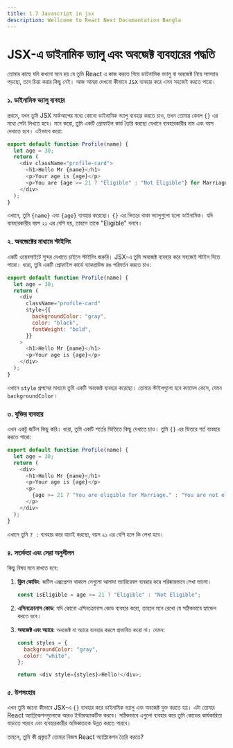 ```yaml
---
title: 1.7 Javascript in jsx
description: Wellcome to React Next Documantation Bangla
---
```


## <h1 className="bg-gradient-to-r from-blue-500 to-purple-500 inline-block text-transparent bg-clip-text text-4xl pt-2">JSX-এ ডাইনামিক ভ্যালু এবং অবজেক্ট ব্যবহারের পদ্ধতি</h1>

তোমার কাছে যদি কখনো মনে হয় যে তুমি React এ কাজ করতে গিয়ে ডাইনামিক ভ্যালু বা অবজেক্ট নিয়ে সমস্যায় পড়ছো, তবে চিন্তা করার কিছু নেই। আজ আমরা দেখবো কীভাবে `JSX` ব্যবহার করে এসব সহজেই করতে পারো।

### ১. ডাইনামিক ভ্যালু ব্যবহার

প্রথমে, যখন তুমি JSX মার্কআপের মধ্যে কোনো ডাইনামিক ভ্যালু ব্যবহার করতে চাও, তখন তোমার কেবল `{}` এর মধ্যে সেটা লিখতে হবে। মনে করো, তুমি একটি প্রোফাইল কার্ড তৈরি করছো যেখানে ব্যবহারকারীর নাম এবং বয়স দেখাতে হবে। এইভাবে করো:

```javascript
export default function Profile(name) {
  let age = 30;
  return (
    <div className="profile-card">
      <h1>Hello Mr {name}</h1>
      <p>Your age is {age}</p>
      <p>You are {age >= 21 ? "Eligible" : "Not Eligible"} for Marriage</p>
    </div>
  );
}
```

এখানে, তুমি `{name}` এবং `{age}` ব্যবহার করেছো। `{}` এর ভিতরে থাকা ভ্যালুগুলো হলো ডাইনামিক। যদি ব্যবহারকারীর বয়স ২১ এর বেশি হয়, তাহলে তাকে "Eligible" বলবে।

### ২. অবজেক্টের মাধ্যমে স্টাইলিং

একটি ওয়েবসাইটে সুন্দর দেখাতে চাইলে স্টাইলিং জরুরি। JSX-এ তুমি অবজেক্ট ব্যবহার করে সহজেই স্টাইল দিতে পারো। ধরো, তুমি একটি প্রোফাইল কার্ডে ব্যাকগ্রাউন্ড রঙ পরিবর্তন করতে চাও:

```javascript
export default function Profile(name) {
  let age = 30;
  return (
    <div
      className="profile-card"
      style={{
        backgroundColor: "gray",
        color: "black",
        fontWeight: "bold",
      }}
    >
      <h1>Hello Mr {name}</h1>
      <p>Your age is {age}</p>
    </div>
  );
}
```

এখানে `style` প্রপসের মাধ্যমে তুমি একটি অবজেক্ট ব্যবহার করেছো। তোমার স্টাইলগুলো হবে ক্যামেল কেসে, যেমন `backgroundColor`। 

### ৩. যুক্তির ব্যবহার

এখন একটু জটিল কিছু করি। ধরো, তুমি একটি শর্তের ভিত্তিতে কিছু দেখাতে চাও। তুমি `{}` এর ভিতরে শর্ত ব্যবহার করতে পারো:

```javascript
export default function Profile(name) {
  let age = 30;
  return (
    <div>
      <h1>Hello Mr {name}</h1>
      <p>Your age is {age}</p>
      <p>
        {age >= 21 ? "You are eligible for Marriage." : "You are not eligible for Marriage."}
      </p>
    </div>
  );
}
```

এখানে তুমি `? :` ব্যবহার করে যাচাই করছো, বয়স ২১ এর বেশি হলে কি লেখা হবে।

### ৪. সতর্কতা এবং সেরা অনুশীলন

কিছু বিষয় মনে রাখতে হবে:

1. **ক্লিন কোডিং**: জটিল এক্সপ্রেশন থাকলে সেগুলো আলাদা ভ্যারিয়েবল ব্যবহার করে পরিষ্কারভাবে লেখা ভালো।
  
   ```javascript
   const isEligible = age >= 21 ? "Eligible" : "Not Eligible";
   ```

2. **এসিনক্রোনাস কোড**: যদি কোনো এসিনক্রোনাস কোড ব্যবহার করো, তাহলে মনে রেখো যে সঠিকভাবে হ্যান্ডেল করতে হবে।

3. **অবজেক্ট এবং অ্যারে**: অবজেক্ট বা অ্যারে ব্যবহার করলে প্রভাবিত করো না। যেমন:

   ```javascript
   const styles = {
     backgroundColor: "gray",
     color: "white",
   };

   return <div style={styles}>Hello!</div>;
   ```

### ৫. উপসংহার

এখন তুমি জানো কীভাবে JSX-এ `{}` ব্যবহার করে ডাইনামিক ভ্যালু এবং অবজেক্ট যুক্ত করতে হয়। এটা তোমার React অ্যাপ্লিকেশনগুলোকে আরও ইন্টারঅ্যাকটিভ করবে। সঠিকভাবে এগুলো ব্যবহার করে তুমি কোডের কার্যকারিতা বাড়াতে পারবে এবং ব্যবহারকারীর অভিজ্ঞতাকে উন্নত করতে পারবে।

তাহলে, তুমি কী প্রস্তুত? তোমার নিজস্ব React অ্যাপ্লিকেশন তৈরি করতে? 
